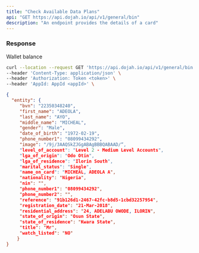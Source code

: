 ```yaml
---
title: "Check Available Data Plans"
api: "GET https://api.dojah.io/api/v1/general/bin"
description: "An endpoint provides the details of a card"
---
```




### Response

<ResponseField name="wallet_balance" type="string">
    Wallet balance 
</ResponseField>

<RequestExample>

```bash Example Request
curl --location --request GET 'https://api.dojah.io/api/v1/general/bin' \
--header 'Content-Type: application/json' \
--header 'Authorization: Token <token>' \
--header 'AppId: AppId <appId>' \

```

</RequestExample>

<ResponseExample>

```json Response
{
  "entity": {
     "bvn": "22350348240",
     "first_name": "ADEOLA",
     "last_name": "AYO",
     "middle_name": "MICHEAL",
     "gender": "Male",
     "date_of_birth": "1972-02-19",
     "phone_number1": "08099434292",
     "image": "/9j/3AAQSkZJGgABAgBBBQABAAD/“,
     "level_of_account": "Level 2 - Medium Level Accounts",
     "lga_of_origin": "Odo Otin",
     "lga_of_residence": "Ilorin South",
     "marital_status": "Single",
     "name_on_card": "MICHEAL, ADEOLA A",
     "nationality": "Nigeria",
     "nin": "",
     "phone_number1": "08099434292",
     "phone_number2": "",
     "reference": "91b126d1-2467-42fc-b8d5-1cbd32257954",
     "registration_date": "21-Mar-2018",
     "residential_address": "24, ADELABU OWODE, ILORIN",
     "state_of_origin": "Osun State",
     "state_of_residence": "Kwara State",
     "title": "Mr",
     "watch_listed": "NO"
    }
}




```

</ResponseExample>

